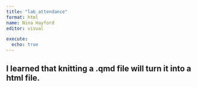 ```yaml
---
title: "lab_attendance"
format: html
name: Nina Hayford
editor: visual

execute: 
  echo: true
---
```


## I learned that knitting a .qmd file will turn it into a html file.
